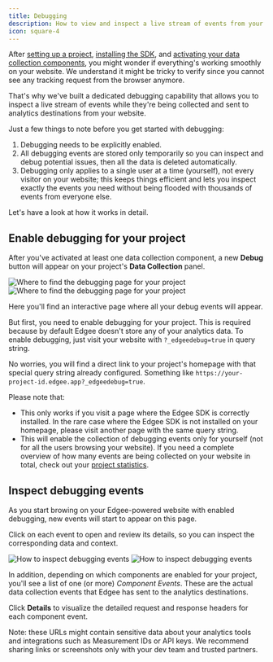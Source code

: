 ```yaml
---
title: Debugging
description: How to view and inspect a live stream of events from your website
icon: square-4
---
```



<EdgeeSdk />

After [setting up a project](/getting-started/project-settings),
[installing the SDK](/getting-started/sdk),
and [activating your data collection components](/services/data-collection/overview),
you might wonder if everything's working smoothly on your website. 
We understand it might be tricky to verify since you cannot see any tracking request from the browser anymore.

That's why we've built a dedicated debugging capability that allows you to inspect a live stream of events while
they're being collected and sent to analytics destinations from your website.

Just a few things to note before you get started with debugging:

1. Debugging needs to be explicitly enabled.
2. All debugging events are stored only temporarily so you can inspect and debug potential issues,
then all the data is deleted automatically.
3. Debugging only applies to a single user at a time (yourself), not every visitor on your website;
this keeps things efficient and lets you inspect exactly the events you need without being flooded 
with thousands of events from everyone else.

Let's have a look at how it works in detail.

## Enable debugging for your project

After you've activated at least one data collection component, a new **Debug** button will appear on 
your project's **Data Collection** panel.


<Frame caption="Where to find the debugging page for your project. Click on the image to zoom in.">
    <img
        className="block dark:hidden"
        src="/images/debugging-button.png"
        alt="Where to find the debugging page for your project"
        dark:hidden
    />
    <img
        className="hidden dark:block"
        src="/images/debugging-button-dark.png"
        alt="Where to find the debugging page for your project"
    />
</Frame>

Here you'll find an interactive page where all your debug events will appear.

But first, you need to enable debugging for your project.
This is required because by default Edgee doesn't store any of your analytics data.
To enable debugging, just visit your website with `?_edgeedebug=true` in query string.

No worries, you will find a direct link to your project's homepage with that special query string already configured.
Something like `https://your-project-id.edgee.app?_edgeedebug=true`.

Please note that:
- This only works if you visit a page where the Edgee SDK is correctly installed. In the rare case where 
the Edgee SDK is not installed on your homepage, please visit another page with the same query string.
- This will enable the collection of debugging events only for yourself (not for all the users browsing your website). 
If you need a complete overview of how many events are being collected on your website in total, check out your 
[project statistics](/getting-started/statistics).

## Inspect debugging events

As you start browing on your Edgee-powered website with enabled debugging, new events will start to appear on this page.

Click on each event to open and review its details, so you can inspect the corresponding data and context.

<Frame caption="How to inspect debugging events. Click on the image to zoom in.">
    <img
        className="block dark:hidden"
        src="/images/debugging-events.png"
        alt="How to inspect debugging events"
        dark:hidden
    />
    <img
        className="hidden dark:block"
        src="/images/debugging-events-dark.png"
        alt="How to inspect debugging events"
    />
</Frame>

In addition, depending on which components are enabled for your project, you'll see a list of one (or more) 
*Component Events*. These are the actual data collection events that Edgee has sent to the analytics destinations.

Click **Details** to visualize the detailed request and response headers for each component event.

<Note>
  Note: these URLs might contain sensitive data about your analytics tools and integrations such as 
  Measurement IDs or API keys. We recommend sharing links or screenshots only with your dev team and trusted partners.
</Note>